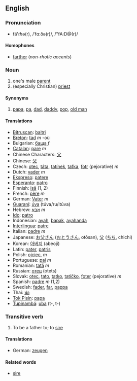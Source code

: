 ==English==

===Pronunciation===
*fä'<i>th</i>ə(r), /ˈfɑ:ðə(r)/, /"fA:D@(r)/
====Homophones====
*[[farther]] (''non-rhotic accents'')

===Noun===
# one's male [[parent]]
# (especially Christian) [[priest]]

====Synonyms====
#[[papa]], [[pa]], [[dad]], [[daddy]], [[pop]], [[old man]]

====Translations====
*[[Bitruscan]]: [[baitri]]
*[[Breton]]: [[tad]] ''m'' -où
*Bulgarian: [[баща]] ''f''
*[[Catalan]]: [[pare]] ''m''
*Chinese Characters: [[父]]
*Chinese: [[父]]
*Czech: [[otec]], [[táta]], [[tatínek]], [[taťka]], [[fotr]] (pejorative)  ''m''
*Dutch: [[vader]] ''m''
*[[Ekspreso]]: [[patere]]
*[[Esperanto]]: [[patro]]
*Finnish: [[isä]] (1, 2)
*French: [[père]] ''m''
*German: [[Vater]] ''m''
*[[Guaraní]]: [[úva]] (túva/ru/itúva)
*Hebrew: [[אבא]] ''m''
*[[Ido]]: [[patro]]
*Indonesian: [[ayah]], [[bapak]], [[ayahanda]]
*[[Interlingua]]: [[patre]]
*Italian: [[padre]] ''m''
*Japanese: [[お父さん]] ([[おとうさん]], otōsan), [[父]] ([[ちち]], chichi)
*Korean: [[아버지]] (abeoji)
*Latin: [[pater]], [[patris]]
*Polish: [[ojciec]], ''m''
*Portuguese: [[pai]] ''m''
*Romanian: [[tată]] ''m''
*Russian: [[отец]] (otets)
*Slovak: [[otec]], [[tato]], [[tatko]], [[tatíčko]], [[foter]] (pejorative) ''m''
*Spanish: [[padre]] ''m'' (1,2)
*Swedish: [[fader]], [[far]], [[pappa]]
*Thai: [[พ่อ]]
*[[Tok Pisin]]: [[papa]]
*[[Tupinambá]]: [[uba]] (t-, t-)

===Transitive verb===
#To be a father to; to [[sire]]

====Translations====
*German: [[zeugen]]

====Related words====
*[[sire]]